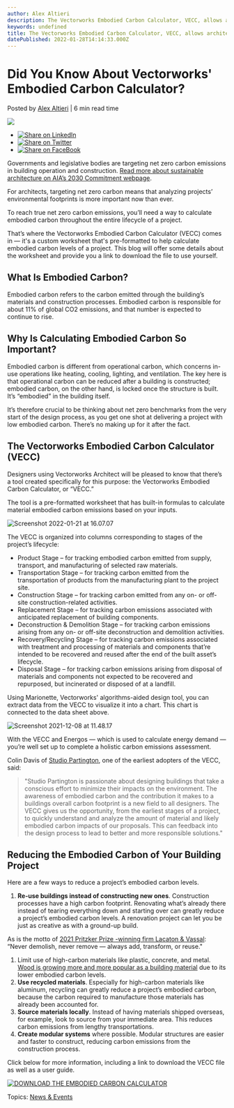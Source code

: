 ```yaml
---
author: Alex Altieri
description: The Vectorworks Embodied Carbon Calculator, VECC, allows architects to track CO2 levels to design towards sustainability benchmarks.
keywords: undefined
title: The Vectorworks Embodied Carbon Calculator, VECC, allows architects to track CO2 levels to design towards sustainability benchmarks. 
datePublished: 2022-01-28T14:14:33.000Z
---
```

  

# Did You Know About Vectorworks' Embodied Carbon Calculator?

 Posted by [Alex Altieri](https://blog.vectorworks.net/author/alex-altieri) | 6 min read time 

![](https://blog.vectorworks.net/hubfs/Blog%20Images/2022%20PVW%20Images/01_VECC/blog-1440x800.png) 

* [![Share on LinkedIn](https://2659751.fs1.hubspotusercontent-na1.net/hubfs/2659751/michaelDemo/share-LI.png)](http://www.linkedin.com/shareArticle?mini=true&url=https%3A%2F%2Fblog.vectorworks.net%2Fcalculate-embodied-carbon-with-this-vectorworks-worksheet)
* [![Share on Twitter](https://2659751.fs1.hubspotusercontent-na1.net/hubfs/2659751/michaelDemo/share-TW.png)](https://www.twitter.com/share?text=Did%20You%20Know%20About%20Vectorworks'%20Embodied%20Carbon%20Calculator?&url=https%3A%2F%2Fblog.vectorworks.net%2Fcalculate-embodied-carbon-with-this-vectorworks-worksheet&via=PMGTweets)
* [![Share on FaceBook](https://2659751.fs1.hubspotusercontent-na1.net/hubfs/2659751/michaelDemo/share-FB.png)](https://www.facebook.com/sharer/sharer.php?u=https%3A%2F%2Fblog.vectorworks.net%2Fcalculate-embodied-carbon-with-this-vectorworks-worksheet)

Governments and legislative bodies are targeting net zero carbon emissions in building operation and construction. [Read more about sustainable architecture on AIA’s 2030 Commitment webpage](https://www.aia.org/resources/202041-the-2030-commitment).

For architects, targeting net zero carbon means that analyzing projects’ environmental footprints is more important now than ever.

To reach true net zero carbon emissions, you’ll need a way to calculate embodied carbon throughout the entire lifecycle of a project.

That’s where the Vectorworks Embodied Carbon Calculator (VECC) comes in — it's a custom worksheet that's pre-formatted to help calculate embodied carbon levels of a project. This blog will offer some details about the worksheet and provide you a link to download the file to use yourself. 

## What Is Embodied Carbon?

Embodied carbon refers to the carbon emitted through the building’s materials and construction processes. Embodied carbon is responsible for about 11% of global CO2 emissions, and that number is expected to continue to rise.

## Why Is Calculating Embodied Carbon So Important?

Embodied carbon is different from operational carbon, which concerns in-use operations like heating, cooling, lighting, and ventilation. The key here is that operational carbon can be reduced after a building is constructed; embodied carbon, on the other hand, is locked once the structure is built. It’s “embodied” in the building itself.

It’s therefore crucial to be thinking about net zero benchmarks from the very start of the design process, as you get one shot at delivering a project with low embodied carbon. There’s no making up for it after the fact.

## The Vectorworks Embodied Carbon Calculator (VECC)

Designers using Vectorworks Architect will be pleased to know that there’s a tool created specifically for this purpose: the Vectorworks Embodied Carbon Calculator, or “VECC.”

The tool is a pre-formatted worksheet that has built-in formulas to calculate material embodied carbon emissions based on your inputs.

![Screenshot 2022-01-21 at 16.07.07](https://blog.vectorworks.net/hs-fs/hubfs/Blog%20Images/2022%20PVW%20Images/01_VECC/Screenshot%202022-01-21%20at%2016.07.07.png?width=1400&name=Screenshot%202022-01-21%20at%2016.07.07.png)

The VECC is organized into columns corresponding to stages of the project’s lifecycle:

* Product Stage – for tracking embodied carbon emitted from supply, transport, and manufacturing of selected raw materials.
* Transportation Stage – for tracking carbon emitted from the transportation of products from the manufacturing plant to the project site.
* Construction Stage – for tracking carbon emitted from any on- or off-site construction-related activities.
* Replacement Stage – for tracking carbon emissions associated with anticipated replacement of building components.
* Deconstruction & Demolition Stage – for tracking carbon emissions arising from any on- or off-site deconstruction and demolition activities.
* Recovery/Recycling Stage – for tracking carbon emissions associated with treatment and processing of materials and components that’re intended to be recovered and reused after the end of the built asset’s lifecycle.
* Disposal Stage – for tracking carbon emissions arising from disposal of materials and components not expected to be recovered and repurposed, but incinerated or disposed of at a landfill.

Using Marionette, Vectorworks' algorithms-aided design tool, you can extract data from the VECC to visualize it into a chart. This chart is connected to the data sheet above.

![Screenshot 2021-12-08 at 11.48.17](https://blog.vectorworks.net/hs-fs/hubfs/Blog%20Images/2022%20PVW%20Images/01_VECC/Screenshot%202021-12-08%20at%2011.48.17.png?width=1400&name=Screenshot%202021-12-08%20at%2011.48.17.png)

With the VECC and Energos — which is used to calculate energy demand — you’re well set up to complete a holistic carbon emissions assessment.

Colin Davis of [Studio Partington](http://studiopartington.co.uk), one of the earliest adopters of the VECC, said:

> "Studio Partington is passionate about designing buildings that take a conscious effort to minimize their impacts on the environment. The awareness of embodied carbon and the contribution it makes to a buildings overall carbon footprint is a new field to all designers. The VECC gives us the opportunity, from the earliest stages of a project, to quickly understand and analyze the amount of material and likely embodied carbon impacts of our proposals. This can feedback into the design process to lead to better and more responsible solutions."

## Reducing the Embodied Carbon of Your Building Project

Here are a few ways to reduce a project’s embodied carbon levels.

1. **Re-use buildings instead of constructing new ones**. Construction processes have a high carbon footprint. Renovating what’s already there instead of tearing everything down and starting over can greatly reduce a project’s embodied carbon levels. A renovation project can let you be just as creative as with a ground-up build.

As is the motto of [2021 Pritzker Prize -winning firm Lacaton & Vassal](../../../net/vectorworks/blog/2021-pritzker-prize-goes-to-paris-architect-duo-lacaton-vassal.html): “Never demolish, never remove — always add, transform, or reuse."

1. Limit use of high-carbon materials like plastic, concrete, and metal. [Wood is growing more and more popular as a building material](../../../net/vectorworks/blog/innovative-wooden-architecture-north-america.html) due to its lower embodied carbon levels.
2. **Use recycled materials**. Especially for high-carbon materials like aluminum, recycling can greatly reduce a project’s embodied carbon, because the carbon required to manufacture those materials has already been accounted for.
3. **Source materials locally**. Instead of having materials shipped overseas, for example, look to source from your immediate area. This reduces carbon emissions from lengthy transportations.
4. **Create modular systems** where possible. Modular structures are easier and faster to construct, reducing carbon emissions from the construction process.

Click below for more information, including a link to download the VECC file as well as a user guide.

[![DOWNLOAD THE EMBODIED CARBON CALCULATOR](https://no-cache.hubspot.com/cta/default/3018241/05e8594b-8711-4f05-b311-c1e3915aad8e.png)](https://cta-redirect.hubspot.com/cta/redirect/3018241/05e8594b-8711-4f05-b311-c1e3915aad8e) 

 Topics: [News & Events](https://blog.vectorworks.net/topic/news-events) 

  
